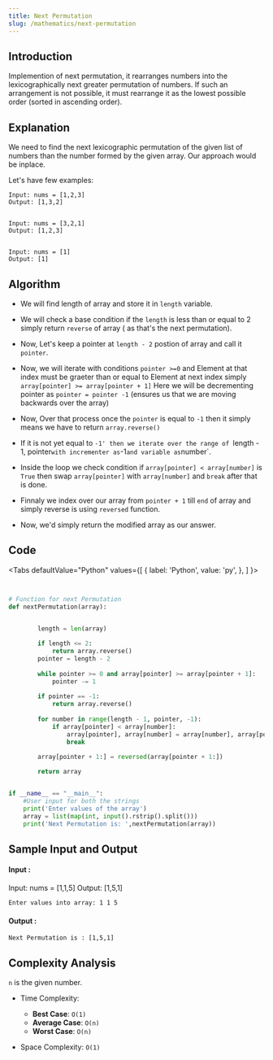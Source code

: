 ---
title: Next Permutation
slug: /mathematics/next-permutation
---

## Introduction

Implemention of next permutation, it rearranges numbers into the lexicographically next greater permutation of numbers.
If such an arrangement is not possible, it must rearrange it as the lowest possible order (sorted in ascending order).

## Explanation 
We need to find the next lexicographic permutation of the given list of numbers than the number formed by the given array.
Our approach would be inplace.



Let's have few examples: 
```
Input: nums = [1,2,3]
Output: [1,3,2]


Input: nums = [3,2,1]
Output: [1,2,3]


Input: nums = [1]
Output: [1]

```

## Algorithm

* We will find length of array and store it in `length` variable.

* We will check a base condition if the `length` is less than or equal to 2 simply return `reverse` of array ( as that's the next permutation). 

* Now, Let's keep a pointer at `length - 2` postion of array and call it `pointer`.

* Now, we will iterate with conditions `pointer >=0` and Element at that index must be graeter than or equal to Element at next index simply `array[pointer] >= array[pointer + 1]`
  Here we will be decrementing pointer as `pointer = pointer -1` (ensures us that we are moving backwards over the array)

* Now, Over that process once the `pointer` is equal to `-1` then it simply means we have to return `array.reverse()` 

* If it is not yet equal to `-1' then we iterate over the range of `length - 1, pointer` with incrementer as `-1` and variable as `number`.

* Inside the loop we check condition if `array[pointer] < array[number]` is `True` then swap `array[pointer]` with `array[number]` and `break` after that is done.

* Finnaly we index over our array from `pointer + 1` till `end` of array and simply reverse is using `reversed` function.

* Now, we'd simply return the modified array as our answer.

## Code


<Tabs
  defaultValue="Python"
  values={[
    { label: 'Python', value: 'py', },
  ]
}>

<TabItem value="py">

```python 


# Function for next Permutation
def nextPermutation(array):

 
        length = len(array)

        if length <= 2:
            return array.reverse()
        pointer = length - 2
        
        while pointer >= 0 and array[pointer] >= array[pointer + 1]:
            pointer -= 1
        
        if pointer == -1:
            return array.reverse()
        
        for number in range(length - 1, pointer, -1):
            if array[pointer] < array[number]:
                array[pointer], array[number] = array[number], array[pointer]
                break
        
        array[pointer + 1:] = reversed(array[pointer + 1:])

        return array


if __name__ == "__main__":
    #User input for both the strings
    print('Enter values of the array')
    array = list(map(int, input().rstrip().split()))
    print('Next Permutation is: ',nextPermutation(array))  

```
</TabItem>

</Tabs>

## Sample Input and Output

#### Input :
Input: nums = [1,1,5]
Output: [1,5,1]

```
Enter values into array: 1 1 5
```
#### Output :
```
Next Permutation is : [1,5,1]
```

## Complexity Analysis

`n` is the given number.

- Time Complexity:

  - **Best Case**: `O(1)`
  - **Average Case**: `O(n)`
  - **Worst Case**: `O(n)`

- Space Complexity: `O(1)`
